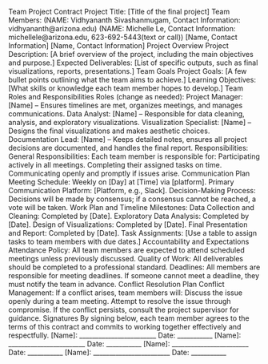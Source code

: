 Team Project Contract
Project Title: [Title of the final project]
Team Members:
(NAME: Vidhyananth Sivashanmugam, Contact Information: vidhyananth@arizona.edu)
(NAME: Michelle Le, Contact Information: michellele@arizona.edu, 623-692-5443(text or call))
[Name, Contact Information]
[Name, Contact Information]
Project Overview
Project Description: [A brief overview of the project, including the main objectives and purpose.]
Expected Deliverables: [List of specific outputs, such as final visualizations, reports, presentations.]
Team Goals
Project Goals: [A few bullet points outlining what the team aims to achieve.]
Learning Objectives: [What skills or knowledge each team member hopes to develop.]
Team Roles and Responsibilities
Roles (change as needed):
Project Manager: [Name] – Ensures timelines are met, organizes meetings, and manages communications.
Data Analyst: [Name] – Responsible for data cleaning, analysis, and exploratory visualizations.
Visualization Specialist: [Name] – Designs the final visualizations and makes aesthetic choices.
Documentation Lead: [Name] – Keeps detailed notes, ensures all project decisions are documented, and handles the final report.
Responsibilities:
General Responsibilities: Each team member is responsible for:
Participating actively in all meetings.
Completing their assigned tasks on time.
Communicating openly and promptly if issues arise.
Communication Plan
Meeting Schedule: Weekly on [Day] at [Time] via [platform].
Primary Communication Platform: [Platform, e.g., Slack].
Decision-Making Process: Decisions will be made by consensus; if a consensus cannot be reached, a vote will be taken.
Work Plan and Timeline
Milestones:
Data Collection and Cleaning: Completed by [Date].
Exploratory Data Analysis: Completed by [Date].
Design of Visualizations: Completed by [Date].
Final Presentation and Report: Completed by [Date].
Task Assignments: [Use a table to assign tasks to team members with due dates.]
Accountability and Expectations
Attendance Policy: All team members are expected to attend scheduled meetings unless previously discussed.
Quality of Work: All deliverables should be completed to a professional standard.
Deadlines: All members are responsible for meeting deadlines. If someone cannot meet a deadline, they must notify the team in advance.
Conflict Resolution Plan
Conflict Management: If a conflict arises, team members will:
Discuss the issue openly during a team meeting.
Attempt to resolve the issue through compromise.
If the conflict persists, consult the project supervisor for guidance.
Signatures
By signing below, each team member agrees to the terms of this contract and commits to working together effectively and respectfully.
[Name]: ________________________ Date: ___________
[Name]: ________________________ Date: ___________
[Name]: ________________________ Date: ___________
[Name]: ________________________ Date: ___________
